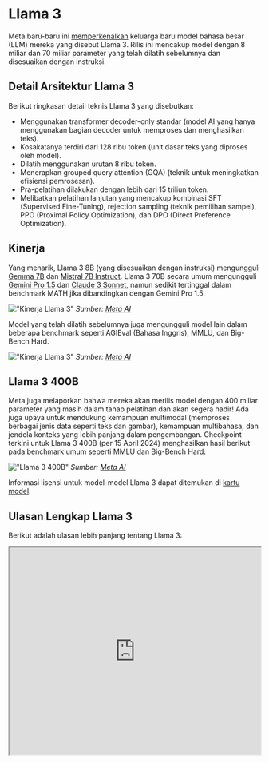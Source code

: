 
# Llama 3


Meta baru-baru ini [memperkenalkan](https://llama.meta.com/llama3/) keluarga baru model bahasa besar (LLM) mereka yang disebut Llama 3. Rilis ini mencakup model dengan 8 miliar dan 70 miliar parameter yang telah dilatih sebelumnya dan disesuaikan dengan instruksi.

## Detail Arsitektur Llama 3

Berikut ringkasan detail teknis Llama 3 yang disebutkan:

- Menggunakan transformer decoder-only standar (model AI yang hanya menggunakan bagian decoder untuk memproses dan menghasilkan teks).
- Kosakatanya terdiri dari 128 ribu token (unit dasar teks yang diproses oleh model).
- Dilatih menggunakan urutan 8 ribu token.
- Menerapkan grouped query attention (GQA) (teknik untuk meningkatkan efisiensi pemrosesan).
- Pra-pelatihan dilakukan dengan lebih dari 15 triliun token.
- Melibatkan pelatihan lanjutan yang mencakup kombinasi SFT (Supervised Fine-Tuning), rejection sampling (teknik pemilihan sampel), PPO (Proximal Policy Optimization), dan DPO (Direct Preference Optimization).

## Kinerja

Yang menarik, Llama 3 8B (yang disesuaikan dengan instruksi) mengungguli [Gemma 7B](https://www.promptingguide.ai/models/gemma) dan [Mistral 7B Instruct](https://www.promptingguide.ai/models/mistral-7b). Llama 3 70B secara umum mengungguli [Gemini Pro 1.5](https://www.promptingguide.ai/models/gemini-pro) dan [Claude 3 Sonnet](https://www.promptingguide.ai/models/claude-3), namun sedikit tertinggal dalam benchmark MATH jika dibandingkan dengan Gemini Pro 1.5.

!["Kinerja Llama 3"](../../../img/llama3/llama-instruct-performance.png)
*Sumber: [Meta AI](https://ai.meta.com/blog/meta-llama-3/)*

Model yang telah dilatih sebelumnya juga mengungguli model lain dalam beberapa benchmark seperti AGIEval (Bahasa Inggris), MMLU, dan Big-Bench Hard.

!["Kinerja Llama 3"](../../../img/llama3/llama3-pretrained-results.png)
*Sumber: [Meta AI](https://ai.meta.com/blog/meta-llama-3/)*

## Llama 3 400B

Meta juga melaporkan bahwa mereka akan merilis model dengan 400 miliar parameter yang masih dalam tahap pelatihan dan akan segera hadir! Ada juga upaya untuk mendukung kemampuan multimodal (memproses berbagai jenis data seperti teks dan gambar), kemampuan multibahasa, dan jendela konteks yang lebih panjang dalam pengembangan. Checkpoint terkini untuk Llama 3 400B (per 15 April 2024) menghasilkan hasil berikut pada benchmark umum seperti MMLU dan Big-Bench Hard:

!["Llama 3 400B"](../../../img/llama3/llama-400b.png)
*Sumber: [Meta AI](https://ai.meta.com/blog/meta-llama-3/)*

Informasi lisensi untuk model-model Llama 3 dapat ditemukan di [kartu model](https://github.com/meta-llama/llama3/blob/main/MODEL_CARD.md).

## Ulasan Lengkap Llama 3

Berikut adalah ulasan lebih panjang tentang Llama 3:

<iframe width="100%"
  height="415px"
  src="https://www.youtube.com/embed/h2aEmciRd6U?si=m7-xXu5IWpB-6mE0" allow="accelerometer; autoplay; clipboard-write; encrypted-media; gyroscope; picture-in-picture"
  allowFullScreen
  />

